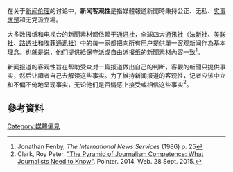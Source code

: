 在关于[[新闻伦理|新闻伦理]]的讨论中，'''新闻客观性'''是指媒體報道新聞時秉持公正、无私、[[实事求是|实事求是]]和无党派立場。

大多数报纸和电视台的新聞素材都依赖于[[通讯社|通讯社]]，全球四大[[通讯社|通讯社]]（[[法新社|法新社]]、[[美联社|美联社]]、[[路透社|路透社]]和[[埃菲通讯社|埃菲通讯社]]）中的每一家都把向所有用户提供單一客观新闻作為基本理念。也就是说，他们提供給保守派或自由派报纸的新聞素材內容一致<ref>Jonathan Fenby, ''The International News Services'' (1986) p. 25</ref>。

新闻报道的客观性旨在帮助受众对一篇报道做出自己的判断，客觀的新聞只提供事实，然后让讀者自己去解读这些事实。为了維持新闻报道的客观性，记者应该中立和不偏不倚地呈现事实，无论他们是否情感上接受或相信这些事实<ref name=":0">Clark, Roy Peter. [http://www.poynter.org/how-tos/journslism-education/251048/the-pyramid-of-journalism-competence-what-journalists-need-to-know "The Pyramid of Journalism Competence: What Journalists Need to Know"]. Pointer. 2014. Web. 28 Sept. 2015.</ref>。

== 參考資料 ==
{{Reflist|30em}}

[[Category:媒體偏見|Category:媒體偏見]]